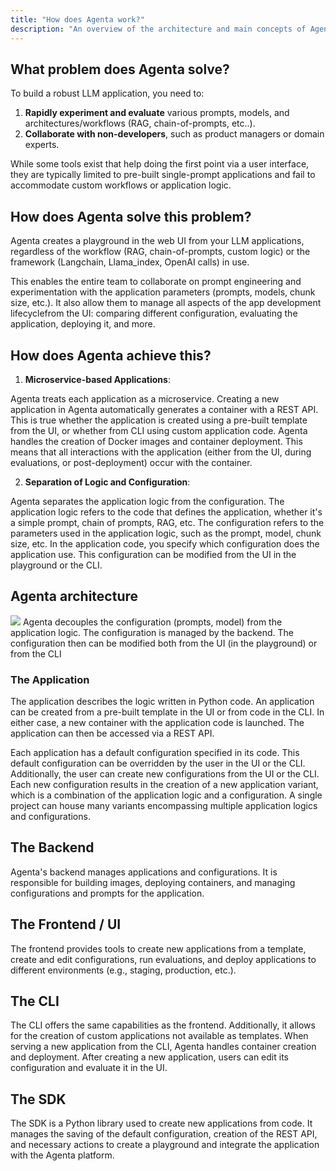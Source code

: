 ```yaml
---
title: "How does Agenta work?"
description: "An overview of the architecture and main concepts of Agenta"
---
```


## What problem does Agenta solve?

To build a robust LLM application, you need to:

1. **Rapidly experiment and evaluate** various prompts, models, and architectures/workflows (RAG, chain-of-prompts, etc..).
2. **Collaborate with non-developers**, such as product managers or domain experts.

While some tools exist that help doing the first point via a user interface, they are typically limited to pre-built single-prompt applications and fail to accommodate custom workflows or application logic.

## How does Agenta solve this problem?

Agenta creates a playground in the web UI from your LLM applications, regardless of the workflow (RAG, chain-of-prompts, custom logic) or the framework (Langchain, Llama_index, OpenAI calls) in use.

This enables the entire team to collaborate on prompt engineering and experimentation with the application parameters (prompts, models, chunk size, etc.). It also allow them to manage all aspects of the app development lifecyclefrom the UI: comparing different configuration, evaluating the application, deploying it, and more.

## How does Agenta achieve this?

1. **Microservice-based Applications**:

Agenta treats each application as a microservice. Creating a new application in Agenta automatically generates a container with a REST API. This is true whether the application is created using a pre-built template from the UI, or whether from CLI using custom application code. Agenta handles the creation of Docker images and container deployment. This means that all interactions with the application (either from the UI, during evaluations, or post-deployment) occur with the container.

2. **Separation of Logic and Configuration**:

Agenta separates the application logic from the configuration. The application logic refers to the code that defines the application, whether it's a simple prompt, chain of prompts, RAG, etc. The configuration refers to the parameters used in the application logic, such as the prompt, model, chunk size, etc. In the application code, you specify which configuration does the application use. This configuration can be modified from the UI in the playground or the CLI.

## Agenta architecture

<img src="/images/apps_and_configurations_light.png" />
Agenta decouples the configuration (prompts, model) from the application logic. The
configuration is managed by the backend. The configuration then can be modified both
from the UI (in the playground) or from the CLI

### The Application

The application describes the logic written in Python code. An application can be created from a pre-built template in the UI or from code in the CLI. In either case, a new container with the application code is launched. The application can then be accessed via a REST API.

Each application has a default configuration specified in its code. This default configuration can be overridden by the user in the UI or the CLI. Additionally, the user can create new configurations from the UI or the CLI. Each new configuration results in the creation of a new application variant, which is a combination of the application logic and a configuration. A single project can house many variants encompassing multiple application logics and configurations.

## The Backend

Agenta's backend manages applications and configurations. It is responsible for building images, deploying containers, and managing configurations and prompts for the application.

## The Frontend / UI

The frontend provides tools to create new applications from a template, create and edit configurations, run evaluations, and deploy applications to different environments (e.g., staging, production, etc.).

## The CLI

The CLI offers the same capabilities as the frontend. Additionally, it allows for the creation of custom applications not available as templates. When serving a new application from the CLI, Agenta handles container creation and deployment. After creating a new application, users can edit its configuration and evaluate it in the UI.

## The SDK

The SDK is a Python library used to create new applications from code. It manages the saving of the default configuration, creation of the REST API, and necessary actions to create a playground and integrate the application with the Agenta platform.
